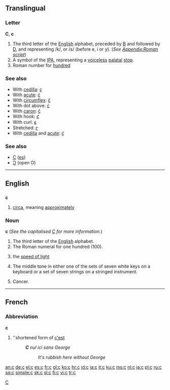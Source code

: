 {{see|Appendix:Variations of 'c'}}

{{wikipedia}}
==Translingual==

===Letter===
'''C''', '''c'''

# The third letter of the [[English]] alphabet, preceded by [[B]] and followed by [[D]], and representing /k/, or /s/ (before e, i or y). (''See [[Appendix:Roman script]]'')
# A symbol of the [[IPA]], representing a [[voiceless]] [[palatal]] [[stop]].
# Roman number for [[hundred]]

===See also===
*With [[cedilla]]: [[ç]]
*With [[acute]]: [[ć]]
*With [[circumflex]]: [[ĉ]]
*With dot above: [[ċ]]
*With [[caron]]: [[č]]
*With hook: [[ƈ]]
*With curl: [[ɕ]]
*Stretched: [[ʗ]]
*With [[cedilla]] and [[acute]]: [[ḉ]]

===See also===
*[[С]] ([[es]])
*[[Ɔ]] (open O)

[[Category:Latin letters|C]]

----

==English==

==={{abbreviation}}===
'''c'''
# [[circa]], meaning [[approximately]]

===Noun===
'''c''' (''See the capitalised [[C]] for more information.'')
<!--Note - do not add symbols here. Add them to the "Symbol" section.-->

# The third letter of the [[English]] alphabet.
# The Roman numeral for one hundred (100).
# {{physics}} the [[speed of light]]
# The middle tone in either one of the sets of seven white keys on a keyboard or a set of seven strings on a stringed instrument.
# {{informal}} Cancer.

----

==French==

===Abbreviation===
'''c'''

# {{frtxt}} ''shortened form of [[c'est]]
#: '''''C''' nul ici sans George''
#::''It's rubbish here without George''

[[an:c]]
[[de:c]]
[[el:c]]
[[es:c]]
[[fr:c]]
[[gl:c]]
[[ko:c]]
[[hr:c]]
[[id:c]]
[[ia:c]]
[[it:c]]
[[ku:c]]
[[ms:c]]
[[nl:c]]
[[ja:c]]
[[pl:c]]
[[ru:c]]
[[sq:c]]
[[simple:c]]
[[sk:c]]
[[sl:c]]
[[fi:c]]
[[vi:c]]
[[tr:c]]
